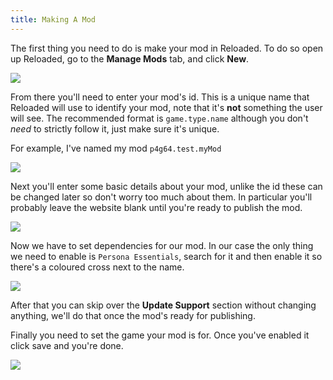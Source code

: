 ```yaml
---
title: Making A Mod 
---
```


The first thing you need to do is make your mod in Reloaded. To do so open up Reloaded, go to the **Manage Mods** tab, and click **New**.

![](/assets/images/getting-started/new-mod.png)

From there you'll need to enter your mod's id. This is a unique name that Reloaded will use to identify your mod, note that it's **not** something the user will see. The recommended format is `game.type.name` although you don't *need* to strictly follow it, just make sure it's unique.

For example, I've named my mod `p4g64.test.myMod`

![](/assets/images/getting-started/new-mod-id.png)

Next you'll enter some basic details about your mod, unlike the id these can be changed later so don't worry too much about them. In particular you'll probably leave the website blank until you're ready to publish the mod.

![](/assets/images/getting-started/new-mod-details.png)

Now we have to set dependencies for our mod. In our case the only thing we need to enable is `Persona Essentials`, search for it and then enable it so there's a coloured cross next to the name.

![](/assets/images/getting-started/new-mod-dependencies.png)

After that you can skip over the **Update Support** section without changing anything, we'll do that once the mod's ready for publishing.

Finally you need to set the game your mod is for. Once you've enabled it click save and you're done.

![](/assets/images/getting-started/new-mod-game.png)